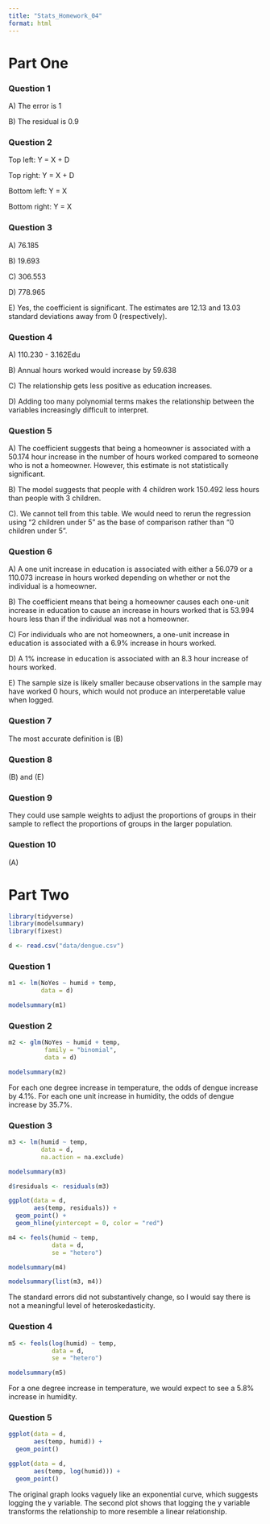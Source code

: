 ```yaml
---
title: "Stats_Homework_04"
format: html
---
```


# Part One

### Question 1

A\) The error is 1

B\) The residual is 0.9

### Question 2

Top left: Y = X + D

Top right: Y = X + D

Bottom left: Y = X

Bottom right: Y = X

### Question 3

A\) 76.185

B\) 19.693

C\) 306.553

D\) 778.965

E\) Yes, the coefficient is significant. The estimates are 12.13 and 13.03 standard deviations away from 0 (respectively).

### Question 4

A\) 110.230 - 3.162Edu

B\) Annual hours worked would increase by 59.638

C\) The relationship gets less positive as education increases.

D\) Adding too many polynomial terms makes the relationship between the variables increasingly difficult to interpret.

### Question 5

A\) The coefficient suggests that being a homeowner is associated with a 50.174 hour increase in the number of hours worked compared to someone who is not a homeowner. However, this estimate is not statistically significant.

B\) The model suggests that people with 4 children work 150.492 less hours than people with 3 children.

C). We cannot tell from this table. We would need to rerun the regression using "2 children under 5" as the base of comparison rather than "0 children under 5".

### Question 6

A\) A one unit increase in education is associated with either a 56.079 or a 110.073 increase in hours worked depending on whether or not the individual is a homeowner.

B\) The coefficient means that being a homeowner causes each one-unit increase in education to cause an increase in hours worked that is 53.994 hours less than if the individual was not a homeowner.

C\) For individuals who are not homeowners, a one-unit increase in education is associated with a 6.9% increase in hours worked.

D\) A 1% increase in education is associated with an 8.3 hour increase of hours worked.

E\) The sample size is likely smaller because observations in the sample may have worked 0 hours, which would not produce an interperetable value when logged.

### Question 7

The most accurate definition is (B)

### Question 8

\(B\) and (E)

### Question 9

They could use sample weights to adjust the proportions of groups in their sample to reflect the proportions of groups in the larger population.

### Question 10

\(A\)

# Part Two

```r
library(tidyverse)
library(modelsummary)
library(fixest)
```

```r
d <- read.csv("data/dengue.csv")
```

### Question 1

```r
m1 <- lm(NoYes ~ humid + temp,
         data = d)

modelsummary(m1)
```

### Question 2

```r
m2 <- glm(NoYes ~ humid + temp,
          family = "binomial",
          data = d)

modelsummary(m2)
```

For each one degree increase in temperature, the odds of dengue increase by 4.1%. For each one unit increase in humidity, the odds of dengue increase by 35.7%.

### Question 3

```r
m3 <- lm(humid ~ temp,
         data = d,
         na.action = na.exclude)

modelsummary(m3)
```

```r
d$residuals <- residuals(m3)
```

```r
ggplot(data = d,
       aes(temp, residuals)) +
  geom_point() +
  geom_hline(yintercept = 0, color = "red")
```

```r
m4 <- feols(humid ~ temp, 
            data = d, 
            se = "hetero")

modelsummary(m4)
```

```r
modelsummary(list(m3, m4))
```

The standard errors did not substantively change, so I would say there is not a meaningful level of heteroskedasticity.

### Question 4

```r
m5 <- feols(log(humid) ~ temp,
            data = d,
            se = "hetero")

modelsummary(m5)
```

For a one degree increase in temperature, we would expect to see a 5.8% increase in humidity.

### Question 5

```r
ggplot(data = d,
       aes(temp, humid)) +
  geom_point()

ggplot(data = d,
       aes(temp, log(humid))) +
  geom_point()
```

The original graph looks vaguely like an exponential curve, which suggests logging the y variable. The second plot shows that logging the y variable transforms the relationship to more resemble a linear relationship.
